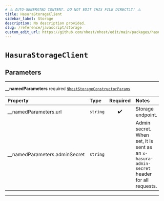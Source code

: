 ```yaml
---
# ⚠️ AUTO-GENERATED CONTENT. DO NOT EDIT THIS FILE DIRECTLY! ⚠️
title: HasuraStorageClient
sidebar_label: Storage
description: No description provided.
slug: /reference/javascript/storage
custom_edit_url: https://github.com/nhost/nhost/edit/main/packages/hasura-storage-js/src/packages/hasura-storage-js/src/hasura-storage-client.ts#L28
---
```


# `HasuraStorageClient`

## Parameters

---

**<span className="parameter-name">\_\_namedParameters</span>** <span className="optional-status">required</span> [`NhostStorageConstructorParams`](/reference/docgen/javascript/storage/types/nhost-storage-constructor-params)

| Property                                                                                                    | Type                | Required | Notes                                                                                     |
| :---------------------------------------------------------------------------------------------------------- | :------------------ | :------: | :---------------------------------------------------------------------------------------- |
| <span className="parameter-name"><span className="light-grey">\_\_namedParameters.</span>url</span>         | <code>string</code> |    ✔️    | Storage endpoint.                                                                         |
| <span className="parameter-name"><span className="light-grey">\_\_namedParameters.</span>adminSecret</span> | <code>string</code> |          | Admin secret. When set, it is sent as an `x-hasura-admin-secret` header for all requests. |

---
